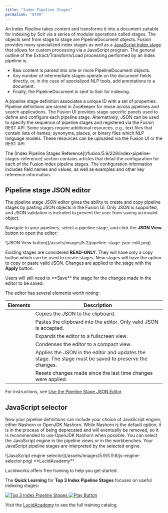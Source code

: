 ```yaml
---
title: "Index Pipeline Stages"
permalink: "8799"
---
```



An Index Pipeline takes content and transforms it into a document suitable for indexing by Solr via a series of modular operations called stages.
The objects sent from stage to stage are PipelineDocument objects.
Fusion provides many specialized index stages as well as a [JavaScript Index stage](/fusion/5.9/243/java-script-index-stage) that allows for custom processing via a JavaScript program. The general outline of the Extract/Transform/Load processing performed by an index pipeline is:

* Raw content is parsed into one or more PipelineDocument objects.
* Any number of intermediate stages operate on the document fields directly, or, in the case of specialized NLP tools, add annotations to a document.
* Finally, the PipelineDocument is sent to Solr for indexing.

A pipeline stage definition associates a unique ID with a set of properties.
Pipeline definitions are stored in ZooKeeper for reuse across pipelines and search applications.
The Fusion UI provides stage-specific panels used to define and configure each pipeline stage.
Alternatively, JSON can be used to specify the sequence of pipeline stages and registered via the Fusion REST API.
Some stages require additional resources, e.g., text files that contain lists of names, synonyms, places, or binary files which NLP language models.
These resources can be uploaded via the Fusion UI or the REST API.

<Tip>
The [Index Pipeline Stages Reference](/fusion/5.9/229/index-pipeline-stages-reference) section contains articles that detail the configuration for each of the Fusion index pipeline stages. The configuration information includes field names and values, as well as examples and other key reference information.
</Tip>



## Pipeline stage JSON editor

The pipeline stage JSON editor gives the ability to create and copy pipeline stages by pasting JSON objects in the Fusion UI. Only JSON is supported, and JSON validation is included to prevent the user from saving an invalid object.

Navigate to your pipelines, select a pipeline stage, and click the **JSON View** button to open the editor:

<Frame>![JSON View button](/assets/images/5.2/pipeline-stage-json-edit.png)</Frame>

Existing stages are considered **READ-ONLY**. They will have only a copy button which can be used to create stages. New stages will have the option to copy or paste valid JSON. Changes are applied to the stage with the **Apply** button.

<Note>
Users will still need to **Save** the stage for the changes made in the editor to be saved.
</Note>



The editor has several elements worth noting:

| Elements | Description |
| --- | --- |
| <InlineImage src="/assets/images/5.2/json-editor/copy.png"/> | Copies the JSON to the clipboard. |
| <InlineImage src="/assets/images/5.2/json-editor/paste.png"/> | Pastes the clipboard into the editor. Only valid JSON is accepted. |
| <InlineImage src="/assets/images/5.2/json-editor/expand.png"/> | Expands the editor to a fullscreen view. |
| <InlineImage src="/assets/images/5.2/json-editor/condense.png"/> | Condenses the editor to a compact view. |
| <InlineImage src="/assets/images/5.2/json-editor/apply.png"/> | Applies the JSON in the editor and updates the stage. The stage must be saved to preserve the changes. |
| <InlineImage src="/assets/images/5.2/json-editor/reset.png"/> | Resets changes made since the last time changes were applied. |

For instructions, see [Use the Pipeline Stage JSON Editor](/how-to/3294/use-the-pipeline-stage-json-editor).

## JavaScript selector

Now your pipeline definitions can include your choice of JavaScript engine, either Nashorn or OpenJDK Nashorn.
While Nashorn is the default option, it is in the process of being deprecated and will eventually be removed, so it is recommended to use OpenJDK Nashorn when possible.
You can select the JavaScript engine in the pipeline views or in the workbenches.
Your JavaScript pipeline stages are interpreted by the selected engine.

<Frame>![JavaScript engine selector](/assets/images/5.9/5.9.6/js-engine-selector.png)</Frame>

<Note>
**LucidAcademy**

Lucidworks offers free training to help you get started.

The **Quick Learning** for **Top 3 Index Pipeline Stages** focuses on useful indexing stages:

<Frame>
  <a href="https://academy.lucidworks.com/top-3-index-pipeline-stages" target="_blank">
    <div class="note-image-wrapper">
      <img noZoom src="/assets/images/training-covers/index-pipeline-stages.png" alt="Top 3 Index Pipeline Stages" class="note-image" />
      <img noZoom src="/images/play-btn.svg" alt="Play Button" class="note-image-overlay" />
    </div>
  </a>
</Frame>


Visit the [LucidAcademy](https://academy.lucidworks.com) to see the full training catalog.
</Note>
